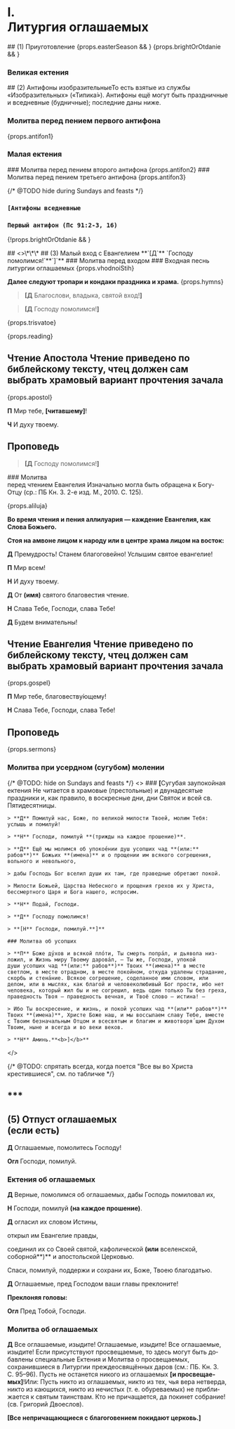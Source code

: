 
# I. <br/> Литургия оглашаемых

<If condition={!props.easterSeason}>
  ## (1) Приуготовление

  <MdxLoader src="Liturgies/Katekhumen/Priugotovl" isEasterOffsetRange={props.isEasterOffsetRange} />
</If>

<MdxLoader src="Liturgies/Katekhumen/Vozglas" />
{props.easterSeason && <MdxLoader src="Shared/EasterTroparion3x" />}
{props.brightOrOtdanie && <MdxLoader src="Liturgies/Katekhumen/DaVosstanetBog" />}

### Великая ектения
<MdxLoader src="Liturgies/Katekhumen/VelikajaEktenia" />

<span id="antifon1" />
## (2) Антифоны изобразительные<Tooltip>То есть взятые из службы «Изобразительных» («Типика́»). Ан­тифоны ещё могут быть праздничные и вседневные (будничные); последние даны ниже.</Tooltip>

### Молитва перед пением первого антифона
<MdxLoader src="Liturgies/Katekhumen/Molitva1" />
{props.antifon1}

### Малая ектения
<MdxLoader src="Liturgies/Katekhumen/MalajaEktenia" />

<span id="antifon2" />
### Молитва перед пением второго антифона
<MdxLoader src="Liturgies/Katekhumen/Molitva2" />
{props.antifon2}

<MdxLoader src="Liturgies/Katekhumen/SnovaSnova" />

<span id="antifon3" />
### Молитва перед пением третьего антифона
<MdxLoader src="Liturgies/Katekhumen/Molitva3" />
{props.antifon3}

{/* @TODO hide during Sundays and feasts */}
### <b>`[Антифоны вседневные`</b>
### `Первый антифон (Пс 91:2-3, 16)`
{!props.brightOrOtdanie && <MdxLoader src="Liturgies/Katekhumen/AntifonVsednev" />}

<span id="malyVhod" />
## <>\*\*\*</>
## (3) Малый вход с Евангелием
**`[Д`** `Господу помолимся!`**`]`**
### Молитва перед входом
<MdxLoader src="Liturgies/Katekhumen/MalijVhod" />
### Входная песнь литургии оглашаемых
{props.vhodnoiStih}

**Далее следуют тропари и кондаки праздника и храма.**
{props.hymns}

> **[Д** Благослови, владыка, святой вход!**]**

> **[Д** Господу помолимся!**]**

{props.trisvatoe}

{props.reading}
## Чтение Апостола <Tooltip>Чтение приведено по библейскому тексту, чтец должен сам выбрать храмовый вариант прочтения зачала</Tooltip>
<div
    className={props.css`
        margin: 0 5px;
    `}
>
    {props.apostol}
</div>

**П** Мир тебе, **[**читавшему**]**!

**Ч** И духу твоему.

## Проповедь

> **[Д** Господу помолимся!**]**

<span id="gospel"/>
### Молитва <br />перед чтением Евангелия <Tooltip>Изначально могла быть обращена к Богу-Отцу (ср.: ПБ Кн.&nbsp;3. 2-е изд. М., 2010. С.&nbsp;125).</Tooltip>

<MdxLoader src="Liturgies/Katekhumen/BeforeGospel" />

<MdxLoader src="Liturgies/Katekhumen/BlessBeforeGosp" />

{props.aliluja}

**Во время чтения и пения аллилуария — каждение Евангелия, как Слова Божьего.**

**Стоя на амвоне лицом к народу или в центре храма лицом на восток:**

**Д** Премудрость! Станем благоговейно! Услышим свя­тое евангелие!

**П** Мир всем!

**Н** И духу твоему.

**Д** От **(имя)** святого благовестия чтение.

**Н** Слава Тебе, Господи, слава Тебе!

**Д** Будем внимательны!

## Чтение Евангелия <Tooltip>Чтение приведено по библейскому тексту, чтец должен сам выбрать храмовый вариант прочтения зачала</Tooltip>

<div
    className={props.css`
        margin: 0 5px;
    `}
>
    {props.gospel}
</div>

**П** Мир тебе, благовеству́ющему!

**Н** Слава Тебе, Господи, слава Тебе!

## Проповедь
{props.sermons}

<MdxLoader src="Liturgies/Katekhumen/SugubajaEktenia" />

### Молитва при усердном (сугубом) молении

<MdxLoader src="Liturgies/Katekhumen/Userdnaya" />

{/* @TODO: hide on Sundays and feasts */}
<If condition={!props.brightOrOtdanie}>
  <>
    ### <b>[</b>Cугубая заупокойная ектения <Tooltip>Не читается в храмовые (престольные) и двунадесятые праздники и, как правило, в воскресные дни, дни Святок и всей св. Пятидесятницы.</Tooltip>

    > **Д** Помилуй нас, Боже, по великой милости Твоей, молим Тебя: услышь и помилуй!

    > **Н** Господи, помилуй **(трижды на каждое прошение)**.

    > **Д** Ещё мы молимся об упокое́нии душ усопших чад **(или:** рабов**)** Божьих **(имена)** и о прощении им всякого согреше­ния, воль­ного и невольного,  

    > дабы Господь Бог вселил души их там, где праведные об­ретают покой.

    > Милости Божьей, Царства Небесного и прощения грехов их у Христа, бессмертного Царя и Бога нашего, испросим.

    > **Н** Подай, Господи.

    > **Д** Господу помолимся!

    > **[Н** Господи, помилуй.**]**

    ### Молитва об усопших

    > **П** Боже ду́хов и всякой пло́ти, Ты смерть попра́л, и дьявола низ­ложил, и Жизнь миру Твоему дарова́л, — Ты же, Го­споди, упокой
    души усопших чад **(или:** рабов**)** Твоих **(имена)** в месте светлом, в месте отрадном, в месте покойном, откуда уда­ле­ны страдание,
    скорбь и стена́ние. Всякое согрешение, соделанное ими словом, или делом, или в мыслях, как благой и человеколюбивый Бог прости, ибо нет
    человека, который жил бы и не согрешил, ведь один только Ты без греха, праведность Твоя — праведность вечная, и Твоё слово — истина! —

    > Ибо Ты воскресение, и жизнь, и покой усопших чад **(или** рабов**)** Твоих **(имена)**, Христе Боже наш, и мы вос­сы­лаем славу Тебе, вместе с Твоим безначальным Отцом и всесвятым и благим и животворя´щим Ду­хом Твоим, ныне и всегда и во веки веков.

    > **Н** Аминь.**<b>]</b>**
  </>
</If>

{/* @TODO: спрятать всегда, когда поется "Все вы во Христа крестившиеся", см. по табличке */}
<If condition={!props.brightWeek}>

  <span id="oglashaemie" />

  ## \*\*\*

  ## (5) Отпуст оглашаемых<br/>(если есть)

  **Д** Оглашаемые, помолитесь Господу!

  **Огл** Господи, помилуй.

  ### Ектения об оглашаемых

  **Д** Верные, помолимся об оглашаемых, дабы Го­сподь помиловал их,

  **Н** Господи, помилуй **(на каждое прошение)**.

  **Д** огласил их словом Истины,

  открыл им Евангелие правды,

  соединил их со Своей святой, ка­фо­ли­ческой **(или** вселенской, соборной**)** и апостольской Цер­ко­вью.

  Спаси, помилуй, поддержи и сохрани их, Боже, Тво­ею благодатью.

  **Д** Оглашаемые, пред Господом ваши главы пре­­кло­ните!

  **Преклоняя головы:**

  **Огл** Пред Тобой, Господи.

  ### Молитва об оглашаемых

  <MdxLoader src="Liturgies/Katekhumen/Oglashaemie" />

  **Д** Все оглашаемые, изыдите! Оглашаемые, изы­дите! Все оглашаемые, изыдите! <Tooltip>Если присутствуют просвещаемые, то здесь могут быть до­бавлены специальные Ектения и Молитва о просвещаемых, сохранившиеся в Литургии преждеосвящённых даров (см.: ПБ. Кн.&nbsp;3. С.&nbsp;95–96).</Tooltip> Пусть не останется никого из оглашаемых **[**и просве­щае­мых**]**!<Tooltip>Или:  Пусть никто из оглашаемых, никто из тех, чья вера не­твер­да, никто из кающихся, никто из нечистых (т. е. обуреваемых) не при­бли­жается к святым таинствам. Кто не причащается, да покинет собра­ние! (св. Григорий Двоеслов).</Tooltip>

  **[Все непричащающиеся с благоговением покидают цер­ковь.]**

</If>

